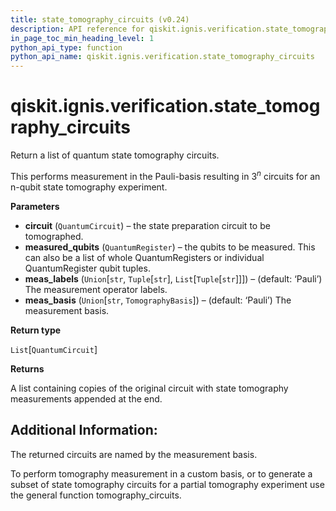 ```yaml
---
title: state_tomography_circuits (v0.24)
description: API reference for qiskit.ignis.verification.state_tomography_circuits in qiskit v0.24
in_page_toc_min_heading_level: 1
python_api_type: function
python_api_name: qiskit.ignis.verification.state_tomography_circuits
---
```


<span id="qiskit-ignis-verification-state-tomography-circuits" />

# qiskit.ignis.verification.state\_tomography\_circuits

<Function id="qiskit.ignis.verification.state_tomography_circuits" isDedicatedPage={true} github="https://github.com/qiskit-community/qiskit-ignis/tree/stable/0.5/qiskit/ignis/verification/tomography/basis/circuits.py" signature="state_tomography_circuits(circuit, measured_qubits, meas_labels='Pauli', meas_basis='Pauli')">
  Return a list of quantum state tomography circuits.

  This performs measurement in the Pauli-basis resulting in $3^n$ circuits for an n-qubit state tomography experiment.

  **Parameters**

  *   **circuit** (`QuantumCircuit`) – the state preparation circuit to be tomographed.
  *   **measured\_qubits** (`QuantumRegister`) – the qubits to be measured. This can also be a list of whole QuantumRegisters or individual QuantumRegister qubit tuples.
  *   **meas\_labels** (`Union`\[`str`, `Tuple`\[`str`], `List`\[`Tuple`\[`str`]]]) – (default: ‘Pauli’) The measurement operator labels.
  *   **meas\_basis** (`Union`\[`str`, `TomographyBasis`]) – (default: ‘Pauli’) The measurement basis.

  **Return type**

  `List`\[`QuantumCircuit`]

  **Returns**

  A list containing copies of the original circuit with state tomography measurements appended at the end.

  ## Additional Information:

  The returned circuits are named by the measurement basis.

  To perform tomography measurement in a custom basis, or to generate a subset of state tomography circuits for a partial tomography experiment use the general function tomography\_circuits.
</Function>

